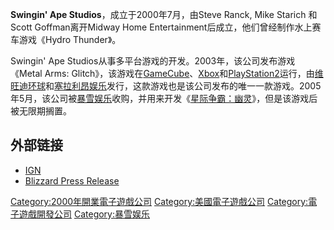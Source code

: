 {{NoteTA
| G1=Games
}}

'''Swingin' Ape Studios'''，成立于2000年7月，由Steve Ranck, Mike Starich 和 Scott Goffman离开Midway Home Entertainment后成立，他们曾经制作水上赛车游戏《Hydro Thunder》。

Swingin' Ape Studios从事多平台游戏的开发。2003年，该公司发布游戏《Metal Arms: Glitch》，该游戏在[[GameCube|GameCube]]、[[Xbox|Xbox]]和[[PlayStation2|PlayStation2]]运行，由[[维旺迪环球|维旺迪环球]]和[[塞拉利昂娱乐|塞拉利昂娱乐]]发行，这款游戏也是该公司发布的唯一一款游戏。2005年5月，该公司被[[暴雪娱乐|暴雪娱乐]]收购，并用来开发《[[星际争霸：幽灵|星际争霸：幽灵]]》，但是该游戏后被无限期搁置。

== 外部链接 ==

* [https://web.archive.org/web/20051118153237/http://games.ign.com/objects/567/567323.html IGN]
* [https://web.archive.org/web/20050803002723/http://www.blizzard.com/press/acquisition.shtml Blizzard Press Release]

{{暴雪娛樂}}

{{DEFAULTSORT:Swingin, Ape Studios}}
[[Category:2000年開業電子遊戲公司|Category:2000年開業電子遊戲公司]]
[[Category:美國電子遊戲公司|Category:美國電子遊戲公司]]
[[Category:電子遊戲開發公司|Category:電子遊戲開發公司]]
[[Category:暴雪娱乐|Category:暴雪娱乐]]

{{US-videogame-company-stub}}
{{BlizzardEntertainment-stub}}
